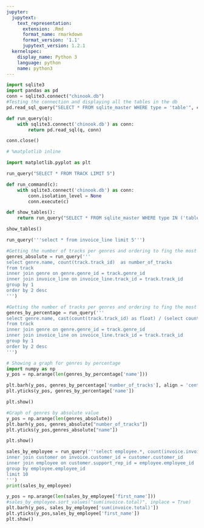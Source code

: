 ```yaml
---
jupyter:
  jupytext:
    text_representation:
      extension: .Rmd
      format_name: rmarkdown
      format_version: '1.1'
      jupytext_version: 1.2.1
  kernelspec:
    display_name: Python 3
    language: python
    name: python3
---
```


```python
import sqlite3
import pandas as pd
conn = sqlite3.connect("chinook.db")
#Testing the connection and displaying all the tables in the db
pd.read_sql_query("SELECT * FROM sqlite_master WHERE type = 'table'", conn)
```

```python
def run_query(q):
    with sqlite3.connect('chinook.db') as conn:
        return pd.read_sql(q, conn)
```

```python
conn.close()
```

```python
# %matplotlib inline
```

```python
import matplotlib.pyplot as plt
```

```python
run_query("SELECT * FROM TRACK LIMIT 5")
```

```python
def run_command(c):
    with sqlite3.connect('chinook.db') as conn:
        conn.isolation_level = None
        conn.execute(c)
```

```python
def show_tables():
    return run_query("SELECT * FROM sqlite_master WHERE type IN ('table', 'view')")
```

```python
show_tables()
```

```python
run_query('''select * from invoice_line limit 5''')
```

```python
#Getting the number of tracks per genres and ordering to fing the most popular genres
genres_absolute = run_query('''
select genre.name, count(track.track_id)  as number_of_tracks
from track 
inner join genre on genre.genre_id = track.genre_id
inner join invoice_line on invoice_line.track_id = track.track_id
group by 1
order by 2 desc
''')
```

```python
#Getting the number of tracks per genres and ordering to fing the most popular genres (by percentage)
genres_by_percentage = run_query('''
select genre.name, cast(count(track.track_id) as float) / (select count(track_id) from track) * 100  as number_of_tracks 
from track 
inner join genre on genre.genre_id = track.genre_id
inner join invoice_line on invoice_line.track_id = track.track_id
group by 1
order by 2 desc
''')
```

```python
# Showing a graph for genres by percentage
import numpy as np
y_pos = np.arange(len(genres_by_percentage['name']))

plt.barh(y_pos, genres_by_percentage['number_of_tracks'], align = 'center', alpha= 0.5)
plt.yticks(y_pos, genres_by_percentage['name'])

plt.show()
```

```python
#Graph of genres by absolute value
y_pos = np.arange(len(genres_absolute))
plt.barh(y_pos, genres_absolute["number_of_tracks"])
plt.yticks(y_pos,genres_absolute["name"])

plt.show()
```

```python
sales_by_employee = run_query('''select employee.*, count(invoice.invoice_id), sum(invoice.total), sum(invoice.total) / (select sum(total) from invoice)*100 from invoice
inner join customer on invoice.customer_id = customer.customer_id
inner join employee on customer.support_rep_id = employee.employee_id
group by employee.employee_id
limit 10
''')
print(sales_by_employee)
```

```python
y_pos = np.arange(len(sales_by_employee['first_name']))
#sales_by_employee.sort_values("sum(invoice.total)", inplace = True)
plt.barh(y_pos, sales_by_employee['sum(invoice.total)'])
plt.yticks(y_pos,sales_by_employee['first_name'])
plt.show()
```

```python

```
